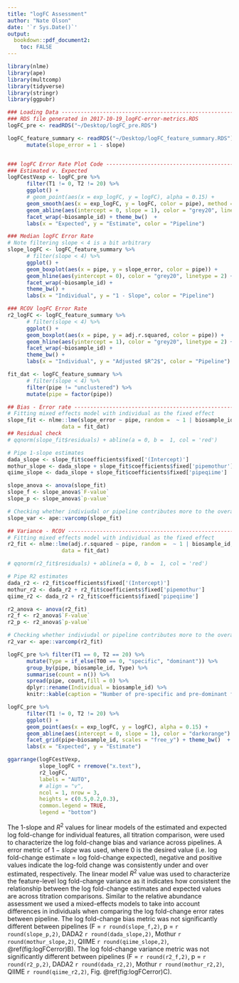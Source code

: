 ```yaml
---
title: "logFC Assessment"
author: "Nate Olson"
date: '`r Sys.Date()`'
output:
  bookdown::pdf_document2: 
    toc: FALSE
---
```




```r
library(nlme)
library(ape)
library(multcomp)
library(tidyverse)
library(stringr)
library(ggpubr)
```

```r
### Loading Data ---------------------------------------------------------------
### RDS file generated in 2017-10-19_logFC-error-metrics.RDS 
logFC_pre <- readRDS("~/Desktop/logFC_pre.RDS")

logFC_feature_summary <- readRDS("~/Desktop/logFC_feature_summary.RDS") %>% 
      mutate(slope_error = 1 - slope)


### logFC Error Rate Plot Code ------------------------------------------------
### Estimated v. Expected 
logFCestVexp <- logFC_pre %>% 
      filter(T1 != 0, T2 != 20) %>% 
      ggplot() + 
      # geom_point(aes(x = exp_logFC, y = logFC), alpha = 0.15) +
      geom_smooth(aes(x = exp_logFC, y = logFC, color = pipe), method = "lm") +
      geom_abline(aes(intercept = 0, slope = 1), color = "grey20", linetype = 2) + 
      facet_wrap(~biosample_id) + theme_bw()  +
      labs(x = "Expected", y = "Estimate", color = "Pipeline") 

### Median logFC Error Rate  
# Note filtering slope < 4 is a bit arbitrary
slope_logFC <- logFC_feature_summary %>% 
      # filter(slope < 4) %>% 
      ggplot() + 
      geom_boxplot(aes(x = pipe, y = slope_error, color = pipe)) + 
      geom_hline(aes(yintercept = 0), color = "grey20", linetype = 2) + 
      facet_wrap(~biosample_id) +
      theme_bw() +
      labs(x = "Individual", y = "1 - Slope", color = "Pipeline") 

### RCOV logFC Error Rate  
r2_logFC <- logFC_feature_summary %>% 
      # filter(slope < 4) %>% 
      ggplot() + 
      geom_boxplot(aes(x = pipe, y = adj.r.squared, color = pipe)) + 
      geom_hline(aes(yintercept = 1), color = "grey20", linetype = 2) + 
      facet_wrap(~biosample_id) +
      theme_bw() +
      labs(x = "Individual", y = "Adjusted $R^2$", color = "Pipeline")
```


```r
fit_dat <- logFC_feature_summary %>% 
      # filter(slope < 4) %>%
      filter(pipe != "unclustered") %>% 
      mutate(pipe = factor(pipe))

## Bias - Error rate -----------------------------------------------------------
# Fitting mixed effects model with individual as the fixed effect
slope_fit <- nlme::lme(slope_error ~ pipe, random =  ~ 1 | biosample_id, 
                 data = fit_dat)  
## Residual check
# qqnorm(slope_fit$residuals) + abline(a = 0, b =  1, col = 'red')

# Pipe 1-slope estimates
dada_slope <- slope_fit$coefficients$fixed['(Intercept)']
mothur_slope <- dada_slope + slope_fit$coefficients$fixed['pipemothur']
qiime_slope <- dada_slope + slope_fit$coefficients$fixed['pipeqiime']

slope_anova <- anova(slope_fit)
slope_f <- slope_anova$`F-value`
slope_p <- slope_anova$`p-value`

# Checking whether indiviudal or pipeline contributes more to the overal vaiance
slope_var <- ape::varcomp(slope_fit)

## Variance - RCOV -------------------------------------------------------------
# Fitting mixed effects model with individual as the fixed effect
r2_fit <- nlme::lme(adj.r.squared ~ pipe, random =  ~ 1 | biosample_id, 
                 data = fit_dat)

# qqnorm(r2_fit$residuals) + abline(a = 0, b =  1, col = 'red')

# Pipe R2 estimates
dada_r2 <- r2_fit$coefficients$fixed['(Intercept)']
mothur_r2 <- dada_r2 + r2_fit$coefficients$fixed['pipemothur']
qiime_r2 <- dada_r2 + r2_fit$coefficients$fixed['pipeqiime']

r2_anova <- anova(r2_fit)
r2_f <- r2_anova$`F-value`
r2_p <- r2_anova$`p-value`

# Checking whether indiviudal or pipeline contributes more to the overal vaiance
r2_var <- ape::varcomp(r2_fit)
```

```r
logFC_pre %>% filter(T1 == 0, T2 == 20) %>%
      mutate(Type = if_else(T00 == 0, "specific", "dominant")) %>% 
      group_by(pipe, biosample_id, Type) %>% 
      summarise(count = n()) %>% 
      spread(pipe, count,fill = 0) %>% 
      dplyr::rename(Individual = biosample_id) %>% 
      knitr::kable(caption = "Number of pre-specific and pre-dominant features by individual and pipeline", booktabs = TRUE)
```

```r
logFC_pre %>% 
      filter(T1 != 0, T2 != 20) %>% 
      ggplot() + 
      geom_point(aes(x = exp_logFC, y = logFC), alpha = 0.15) +
      geom_abline(aes(intercept = 0, slope = 1), color = "darkorange") + 
      facet_grid(pipe~biosample_id, scales = "free_y") + theme_bw()  +
      labs(x = "Expected", y = "Estimate") 
```


```r
ggarrange(logFCestVexp, 
          slope_logFC + rremove("x.text"), 
          r2_logFC, 
          labels = "AUTO",
          # align = "v", 
          ncol = 1, nrow = 3, 
          heights = c(0.5,0.2,0.3),
          common.legend = TRUE,
          legend = "bottom")
```

The 1-slope and $R^2$ values for linear models of the estimated and expected log fold-change for individual features, all titration comparison, were used to characterize the log fold-change bias and variance across pipelines. 
A error metric of $1 - slope$ was used, where 0 is the desired value (i.e. log fold-change estimate = log fold-change expected), negative and positive values indicate the log-fold change was consistently under and over estimated, respectively. 
The linear model $R^2$ value was used to characterize the feature-level log fold-change variance as it indicates how consistent the relationship between the log fold-change estimates and expected values are across titration comparisons. 
Similar to the relative abundance assessment we used a mixed-effects models to take into account differences in individuals when comparing the log fold-change error rates between pipeline. 
The log fold-change bias metric was not significantly different between pipelines (F = `r round(slope_f,2)`, p = `r round(slope_p,2)`, DADA2 `r round(dada_slope,2)`, Mothur `r round(mothur_slope,2)`, QIIME `r round(qiime_slope,2)`, \@ref(fig:logFCerror)B). 
The log fold-change variance metric was not significantly different between pipelines (F = `r round(r2_f,2)`, p = `r round(r2_p,2)`, DADA2 `r round(dada_r2,2)`, Mothur `r round(mothur_r2,2)`, QIIME `r round(qiime_r2,2)`, Fig. \@ref(fig:logFCerror)C).


